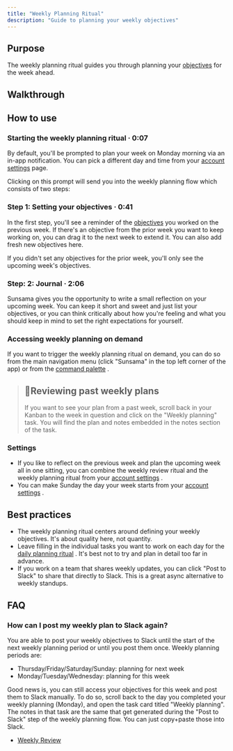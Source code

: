 ```yaml
---
title: "Weekly Planning Ritual"
description: "Guide to planning your weekly objectives"
---
```

## Purpose

The weekly planning ritual guides you through planning your [objectives](/docs/weekly-objectives)
 for the week ahead.

## Walkthrough

## How to use

### Starting the weekly planning ritual · 0:07

By default, you'll be prompted to plan your week on Monday morning via an in-app notification. You can pick a different day and time from your [account settings](/docs/user-settings#when-do-you-plan-your-week)
 page.

Clicking on this prompt will send you into the weekly planning flow which consists of two steps:

### Step 1: Setting your objectives · 0:41

In the first step, you'll see a reminder of the [objectives](/docs/weekly-objectives)
 you worked on the previous week. If there's an objective from the prior week you want to keep working on, you can drag it to the next week to extend it. You can also add fresh new objectives here.

If you didn't set any objectives for the prior week, you'll only see the upcoming week's objectives.

### Step: 2: Journal · 2:06

Sunsama gives you the opportunity to write a small reflection on your upcoming week. You can keep it short and sweet and just list your objectives, or you can think critically about how you're feeling and what you should keep in mind to set the right expectations for yourself.

### Accessing weekly planning on demand

If you want to trigger the weekly planning ritual on demand, you can do so from the main navigation menu (click "Sunsama" in the top left corner of the app) or from the [command palette](/docs/command-palette)
.

> ## 📘Reviewing past weekly plans
> 
> If you want to see your plan from a past week, scroll back in your Kanban to the week in question and click on the "Weekly planning" task. You will find the plan and notes embedded in the notes section of the task.

### Settings

*   If you like to reflect on the previous week and plan the upcoming week all in one sitting, you can combine the weekly review ritual and the weekly planning ritual from your [account settings](/docs/user-settings#combine-weekly-review-and-weekly-planning)
    .
*   You can make Sunday the day your week starts from your [account settings](/docs/user-settings#start-of-week)
    .

## Best practices

*   The weekly planning ritual centers around defining your weekly objectives. It's about quality here, not quantity.
*   Leave filling in the individual tasks you want to work on each day for the [daily planning ritual](/docs/daily-planning)
    . It's best not to try and plan in detail too far in advance.
*   If you work on a team that shares weekly updates, you can click "Post to Slack" to share that directly to Slack. This is a great async alternative to weekly standups.

## FAQ

### How can I post my weekly plan to Slack again?

You are able to post your weekly objectives to Slack until the start of the next weekly planning period or until you post them once. Weekly planning periods are:

*   Thursday/Friday/Saturday/Sunday: planning for next week
*   Monday/Tuesday/Wednesday: planning for this week

Good news is, you can still access your objectives for this week and post them to Slack manually. To do so, scroll back to the day you completed your weekly planning (Monday), and open the task card titled "Weekly planning". The notes in that task are the same that get generated during the "Post to Slack" step of the weekly planning flow. You can just copy+paste those into Slack.

*   [Weekly Review](/docs/weekly-review)